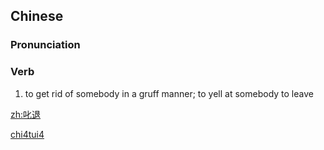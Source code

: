 ==Chinese==
{{zh-forms}}

===Pronunciation===
{{zh-pron
|m=chìtuì
|cat=v
}}

===Verb===
{{zh-verb}}

# {{lb|zh|literary}} to get rid of somebody in a gruff manner; to yell at somebody to leave

[[Category:Mandarin literary terms|chi4tui4]]

[[zh:叱退]]
